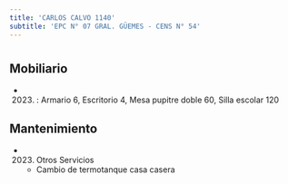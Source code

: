 ```yaml
---
title: 'CARLOS CALVO 1140'
subtitle: 'EPC N° 07 GRAL. GÜEMES - CENS N° 54'
---
```


#


## Mobiliario

*  (2023) : Armario 6, Escritorio 4, Mesa pupitre doble 60, Silla escolar 120 





## Mantenimiento

*  (2023) Otros Servicios 
    + Cambio de termotanque casa casera




